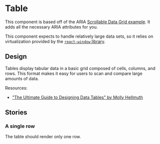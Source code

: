 <!-- RadioGroup.stories.mdx -->


<Meta title="Components/Table" component={Table} />

# Table

This component is based off of the ARIA [Scrollable Data Grid example](https://www.w3.org/TR/wai-aria-practices/examples/grid/dataGrids.html). It adds all the necessary ARIA attributes for you.

This component expects to handle relatively large data sets, so it relies on virtualization provided by the [`react-window` library](https://github.com/bvaughn/react-window).

<Canvas>
  <Story story={Default} />
</Canvas>

<ArgsTable of={Table} story="^" />

## Design

Tables display tabular data in a basic grid composed of cells, columns, and rows. This format makes it easy for users to scan and compare large amounts of data.

Resources:

- ["The Ultimate Guide to Designing Data Tables" by Molly Hellmuth](https://medium.com/design-with-figma/the-ultimate-guide-to-designing-data-tables-7db29713a85a)

## Stories

### A single row

The table should render only one row.

<Canvas>
  <Story story={SingleRow} />
</Canvas>
